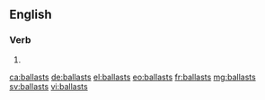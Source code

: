 ==English==

===Verb===
{{head|en|verb form}}

# {{en-third-person singular of|ballast}}

[[ca:ballasts]]
[[de:ballasts]]
[[el:ballasts]]
[[eo:ballasts]]
[[fr:ballasts]]
[[mg:ballasts]]
[[sv:ballasts]]
[[vi:ballasts]]